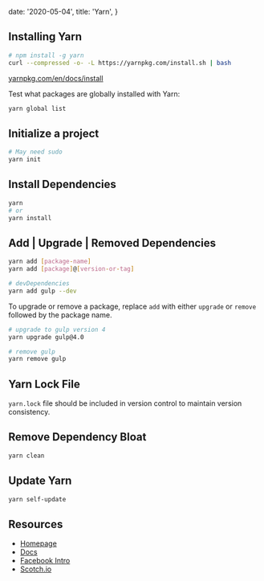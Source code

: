 
  date: '2020-05-04',
  title: 'Yarn',
}

## Installing Yarn

```bash
# npm install -g yarn
curl --compressed -o- -L https://yarnpkg.com/install.sh | bash
```

[yarnpkg.com/en/docs/install](https://yarnpkg.com/en/docs/install)

Test what packages are globally installed with Yarn:

```bash
yarn global list
```

## Initialize a project

```bash
# May need sudo
yarn init
```

## Install Dependencies

```bash
yarn
# or
yarn install
```

## Add | Upgrade | Removed Dependencies

```bash
yarn add [package-name]
yarn add [package]@[version-or-tag]

# devDependencies
yarn add gulp --dev
```

To upgrade or remove a package, replace `add` with either `upgrade` or `remove` followed by the package name.

```bash
# upgrade to gulp version 4
yarn upgrade gulp@4.0

# remove gulp
yarn remove gulp
```

## Yarn Lock File

`yarn.lock` file should be included in version control to maintain version consistency.

## Remove Dependency Bloat

```bash
yarn clean
```

## Update Yarn

```bash
yarn self-update
```

## Resources

- [Homepage](https://yarnpkg.com)
- [Docs](https://yarnpkg.com/en/docs/)
- [Facebook Intro](https://code.facebook.com/posts/1840075619545360)
- [Scotch.io](https://scotch.io/tutorials/yarn-package-manager-an-improvement-over-npm)

